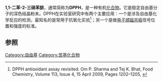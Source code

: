 {{chembox
| verifiedrevid = 441743867
| ImageFile = DPPH.svg
| ImageSize = 
| IUPACName = di(phenyl)-(2,4,6-trinitrophenyl)iminoazanium
| OtherNames = 2,2-diphenyl-1-picrylhydrazyl <br/>1,1-diphenyl-2-picrylhydrazyl radical <br/> 2,2-diphenyl-1-(2,4,6-trinitrophenyl)hydrazyl<br>Diphenylpicrylhydrazyl
| Section1 = 
{{Chembox Identifiers
| Abbreviations = DPPH
| ChemSpiderID_Ref = {{chemspidercite|correct|chemspider}}
| ChemSpiderID = 2016757
| InChIKey = WCBPJVKVIMMEQC-UHFFFAOYAG
| InChI1 = 1/C18H12N5O6/c24-21(25)15-11-16(22(26)27)18(17(12-15)23(28)29)19-20(13-7-3-1-4-8-13)14-9-5-2-6-10-14/h1-12H
| InChIKey1 = HHEAADYXPMHMCT-UHFFFAOYAG
| StdInChI_Ref = {{stdinchicite|correct|chemspider}}
| StdInChI = 1S/C18H12N5O6/c24-21(25)15-11-16(22(26)27)18(17(12-15)23(28)29)19-20(13-7-3-1-4-8-13)14-9-5-2-6-10-14/h1-12H
| StdInChIKey_Ref = {{stdinchicite|correct|chemspider}}
| StdInChIKey = HHEAADYXPMHMCT-UHFFFAOYSA-N
| CASNo_Ref = {{cascite|correct|CAS}}
| CASNo = 1898-66-4
| EINECS = 
| PubChem = 74358
| SMILES = c1ccc(cc1)N(c2ccccc2)[N]c3c(cc(cc3[N+](=O)[O-])[N+](=O)[O-])[N+](=O)[O-]
| InChI = 1/C18H13N5O6/c24-21(25)15-11-16(22(26)27)18(17(12-15)23(28)29)19-20(13-7-3-1-4-8-13)14-9-5-2-6-10-14/h1-12,19H
}}| Section2 = {{Chembox Properties
| Formula = C<sub>18</sub>H<sub>12</sub>N<sub>5</sub>O<sub>6</sub>
| MolarMass =  394.32 g/mol
| Appearance = 黑偏绿粉末，溶液呈紫色
| Density =  1.4 g/cm<sup>3</sup>
| MeltingPtC = 135 
| Melting_notes = 分解
| BoilingPtC = 
| Boiling_notes = 
| Solubility = 不溶
| SolubleOther = 
| Solvent = [[甲醇|甲醇]]、[[丙酮|丙酮]]
| pKa = 
| pKb =}} | Section7 = {{Chembox Hazards
| EUClass = 
| EUIndex = 
| MainHazards = 
| ExternalMSDS = [http://datasheets.scbt.com/sc-202591.pdf MSDS]
| NFPA-H = 0
| NFPA-F = 1
| NFPA-R = 0
| NFPA-S =
| RPhrases = 
| SPhrases = 
| RSPhrases =
| FlashPt = 
| AutoignitionPt = 
| ExploLimits = 
| PEL =}}
}}

'''1,1-二苯-2-三硝苯肼'''，通常简称为'''DPPH'''，是一种有机[[化合物|化合物]]。它是稳定自由基分子的深色结晶粉末。DPPH在实验室研究中有两个主要应用：一个是涉及自由基化学反应的检测，最知名的是常用于抗氧化实验<ref>DPPH antioxidant assay revisited. Om P. Sharma and Tej K. Bhat, Food Chemistry, Volume 113, Issue 4, 15 April 2009, Pages 1202–1205, {{doi|10.1016/j.foodchem.2008.08.008}}</ref>；另一个是做[[电子顺磁共振|电子顺磁共振]]信号位置和强度的标准。

==参照==
<references />

[[Category:自由基|Category:自由基]]
[[Category:苦基化合物|Category:苦基化合物]]